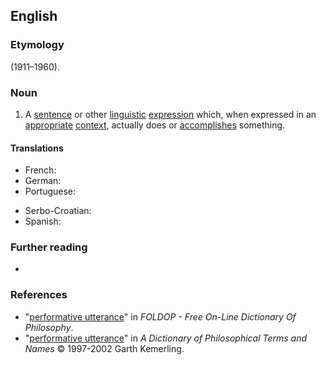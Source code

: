 ==English==

===Etymology===
{{coin|en|occ=philosopher|J. L. Austin|nobycat=1}} (1911–1960).

===Noun===
{{examples|* “I now pronounce you husband and wife” {{q|when uttered by the authorized officiator during a marriage ceremony}}
* “You're fired!” {{q|when exclaimed by an employer terminating a person's employment}}}}
{{en-noun}}

# {{lb|en|philosophy|linguistics}} A [[sentence]] or other [[linguistic]] [[expression]] which, when expressed in an [[appropriate]] [[context]], actually does or [[accomplish]]es something.

====Translations====
{{trans-top|An expression which, when expressed in an appropriate context, actually does or accomplishes something}}
* French: {{t|fr|énoncé performatif|m}}
* German: {{t|de|performative Sprechhandlung|f}}
* Portuguese: {{t|pt|enunciado performativo|m}}
{{trans-mid}}
* Serbo-Croatian: {{t|sh|performativna snaga iskaza}}
* Spanish: {{t|es|enunciado realizativo|m}}
{{trans-bottom}}

===Further reading===
* {{pedia}}

===References===
* "[https://web.archive.org/web/20070522043849/http://www.swif.uniba.it/lei/foldop/foldoc.cgi?performative+utterance performative utterance]" in ''FOLDOP - Free On-Line Dictionary Of Philosophy''.
* "[http://www.philosophypages.com/dy/p2.htm#perfo performative utterance]" in ''A Dictionary of Philosophical Terms and Names'' © 1997-2002 Garth Kemerling.